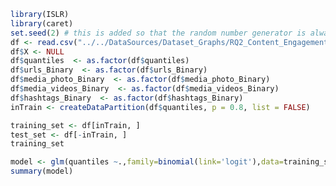 ```{r}
library(ISLR)
library(caret)
set.seed(2) # this is added so that the random number generator is alwas giving the same split, which makes it easier to compare results for now.
df <- read.csv("../../DataSources/Dataset_Graphs/RQ2_Content_Engagement/engagement_with_sentiment.csv", header=TRUE)
df$X <- NULL
df$quantiles  <- as.factor(df$quantiles)
df$urls_Binary  <- as.factor(df$urls_Binary)
df$media_photo_Binary  <- as.factor(df$media_photo_Binary)
df$media_videos_Binary  <- as.factor(df$media_videos_Binary)
df$hashtags_Binary  <- as.factor(df$hashtags_Binary)
inTrain <- createDataPartition(df$quantiles, p = 0.8, list = FALSE)

training_set <- df[inTrain, ]
test_set <- df[-inTrain, ]
training_set
```

```{r}
model <- glm(quantiles ~.,family=binomial(link='logit'),data=training_set)
summary(model)
```